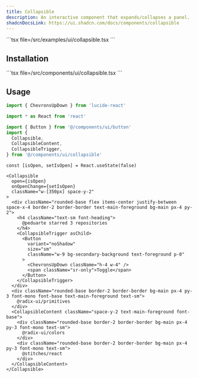 ```yaml
---
title: Collapsible
description: An interactive component that expands/collapses a panel.
shadcnDocsLink: https://ui.shadcn.com/docs/components/collapsible
---
```


<ComponentPreview component="collapsible">
  ```tsx file=<rootDir>/src/examples/ui/collapsible.tsx
  ```
</ComponentPreview>

## Installation

<Installation component="collapsible">
  ```tsx file=<rootDir>/src/components/ui/collapsible.tsx
  ```
</Installation>

## Usage

```ts
import { ChevronsUpDown } from 'lucide-react'

import * as React from 'react'

import { Button } from '@/components/ui/button'
import {
  Collapsible,
  CollapsibleContent,
  CollapsibleTrigger,
} from '@/components/ui/collapsible'
```

```tsx
const [isOpen, setIsOpen] = React.useState(false)
```


```tsx
<Collapsible
  open={isOpen}
  onOpenChange={setIsOpen}
  className="w-[350px] space-y-2"
>
  <div className="rounded-base flex items-center justify-between space-x-4 border-2 border-border text-main-foreground bg-main px-4 py-2">
    <h4 className="text-sm font-heading">
      @peduarte starred 3 repositories
    </h4>
    <CollapsibleTrigger asChild>
      <Button
        variant="noShadow"
        size="sm"
        className="w-9 bg-secondary-background text-foreground p-0"
      >
        <ChevronsUpDown className="h-4 w-4" />
        <span className="sr-only">Toggle</span>
      </Button>
    </CollapsibleTrigger>
  </div>
  <div className="rounded-base border-2 border-border bg-main px-4 py-3 font-mono font-base text-main-foreground text-sm">
    @radix-ui/primitives
  </div>
  <CollapsibleContent className="space-y-2 text-main-foreground font-base">
    <div className="rounded-base border-2 border-border bg-main px-4 py-3 font-mono text-sm">
      @radix-ui/colors
    </div>
    <div className="rounded-base border-2 border-border bg-main px-4 py-3 font-mono text-sm">
      @stitches/react
    </div>
  </CollapsibleContent>
</Collapsible>
```